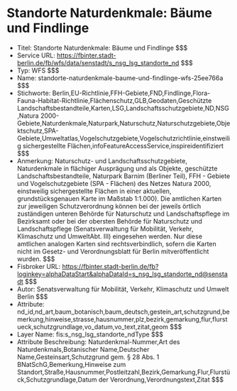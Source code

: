 # Standorte Naturdenkmale: Bäume und Findlinge
- Titel: Standorte Naturdenkmale: Bäume und Findlinge $$$
- Service URL: https://fbinter.stadt-berlin.de/fb/wfs/data/senstadt/s_nsg_lsg_standorte_nd $$$
- Typ: WFS $$$
- Name: standorte-naturdenkmale-baume-und-findlinge-wfs-25ee766a $$$
- Stichworte: Berlin,EU-Richtlinie,FFH-Gebiete,FND,Findlinge,Flora-Fauna-Habitat-Richtlinie,Flächenschutz,GLB,Geodaten,Geschützte Landschaftsbestandteile,Karten,LSG,Landschaftsschutzgebiete,ND,NSG,Natura 2000-Gebiete,Naturdenkmale,Naturpark,Naturschutz,Naturschutzgebiete,Objektschutz,SPA-Gebiete,Umweltatlas,Vogelschutzgebiete,Vogelschutzrichtlinie,einstweilig sichergestellte Flächen,infoFeatureAccessService,inspireidentifiziert $$$
- Anmerkung: Naturschutz- und Landschaftsschutzgebiete, Naturdenkmale in flächiger Ausprägung und als Objekte, geschützte Landschaftsbestandteile, Naturpark Barnim (Berliner Teil), FFH - Gebiete und Vogelschutzgebiete (SPA - Flächen) des Netzes Natura 2000, einstweilig sichergestellte Flächen in einer aktuellen, grundstücksgenauen Karte im Maßstab 1:1.000). Die amtlichen Karten zur jeweiligen Schutzverordnung können bei der jeweils örtlich zuständigen unteren Behörde für Naturschutz und Landschaftspflege im Bezirksamt oder bei der obersten Behörde für Naturschutz und Landschaftspflege (Senatsverwaltung für Mobilität, Verkehr, Klimaschutz und UmweltAbt. III) eingesehen werden. Nur diese amtlichen analogen Karten sind rechtsverbindlich, sofern die Karten nicht im Gesetz- und Verordnungsblatt für Berlin mitveröffentlicht wurden. $$$
- Fisbroker URL: https://fbinter.stadt-berlin.de/fb?loginkey=alphaDataStart&alphaDataId=s_nsg_lsg_standorte_nd@senstadt $$$
- Autor: Senatsverwaltung für Mobilität, Verkehr, Klimaschutz und Umwelt Berlin $$$
- Attribute: nd_id,nd_art,baum_botanisch,baum_deutsch,gestein_art,schutzgrund,bemerkung,hinweise,strasse,hausnummer,plz,bezirk,gemarkung,flur,flurstueck,schutzgrundlage,vo_datum,vo_text,zitat,geom $$$
- Layer Name: fis:s_nsg_lsg_standorte_ndType $$$
- Attribute Beschreibung: Naturdenkmal-Nummer,Art des Naturdenkmals,Botanischer Name,Deutscher Name,Gesteinsart,Schutzgrund gem. § 28 Abs. 1 BNatSchG,Bemerkung,Hinweise zum Standort,Straße,Hausnummer,Postleitzahl,Bezirk,Gemarkung,Flur,Flurstück,Schutzgrundlage,Datum der Verordnung,Verordnungstext,Zitat $$$
